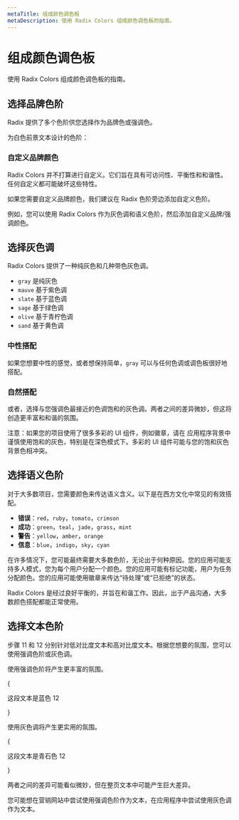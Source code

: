 ```yaml
---
metaTitle: 组成颜色调色板
metaDescription: 使用 Radix Colors 组成颜色调色板的指南。
---
```


# 组成颜色调色板

<Description>
	使用 Radix Colors 组成颜色调色板的指南。
</Description>

## 选择品牌色阶

Radix 提供了多个色阶供您选择作为品牌色或强调色。

为白色前景文本设计的色阶：

<ColorGrayPairsComplementary />

### 自定义品牌颜色

Radix Colors 并不打算进行自定义。它们旨在具有可访问性、平衡性和和谐性。任何自定义都可能破坏这些特性。

如果您需要自定义品牌颜色，我们建议在 Radix 色阶旁边添加自定义色阶。

例如，您可以使用 Radix Colors 作为灰色调和语义色阶，然后添加自定义品牌/强调颜色。

## 选择灰色调

Radix Colors 提供了一种纯灰色和几种带色灰色调。

<ColorGrays />

- `gray` 是纯灰色
- `mauve` 基于紫色调
- `slate` 基于蓝色调
- `sage` 基于绿色调
- `olive` 基于青柠色调
- `sand` 基于黄色调

### 中性搭配

如果您想要中性的感觉，或者想保持简单，`gray` 可以与任何色调或调色板很好地搭配。

### 自然搭配

或者，选择与您强调色最接近的色调饱和的灰色调。两者之间的差异微妙，但这将创造更丰富和和谐的氛围。

<ColorGrayPairs />

<Note>
	注意：如果您的项目使用了很多多彩的 UI 组件，例如徽章，请在
	应用程序背景中谨慎使用饱和的灰色，特别是在深色模式下。多彩的 UI 组件可能与您的饱和灰色背景色相冲突。
</Note>

## 选择语义色阶

对于大多数项目，您需要颜色来传达语义含义。以下是在西方文化中常见的有效搭配。

- **错误**：`red`，`ruby`，`tomato`，`crimson`
- **成功**：`green`，`teal`，`jade`，`grass`，`mint`
- **警告**：`yellow`，`amber`，`orange`
- **信息**：`blue`，`indigo`，`sky`，`cyan`

在许多情况下，您可能最终需要大多数色阶，无论出于何种原因。您的应用可能支持多人模式，您为每个用户分配一个颜色。您的应用可能有标记功能，用户为任务分配颜色。您的应用可能使用徽章来传达“待处理”或“已拒绝”的状态。

Radix Colors 是经过良好平衡的，并旨在和谐工作。因此，出于产品沟通，大多数颜色搭配都能正常使用。

## 选择文本色阶

步骤 11 和 12 分别针对低对比度文本和高对比度文本。根据您想要的氛围，您可以使用强调色阶或灰色调。

使用强调色阶将产生更丰富的氛围。

{

<Box my="5">
	<Text
		as="p"
		size="7"
		align="center"
		weight="bold"
		style={{ color: "var(--blue-12)" }}
	>
		这段文本是蓝色 12
	</Text>
</Box>

}

使用灰色调将产生更实用的氛围。

{

<Box my="5">
	<Text
		as="p"
		size="7"
		align="center"
		weight="bold"
		style={{ color: "var(--slate-12)" }}
	>
		这段文本是青石色 12
	</Text>
</Box>

}

两者之间的差异可能看似微妙，但在整页文本中可能产生巨大差异。

您可能想在营销网站中尝试使用强调色阶作为文本，在应用程序中尝试使用灰色调作为文本。